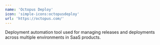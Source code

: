 ```yaml
---
name: 'Octopus Deploy'
icon: 'simple-icons:octopusdeploy'
url: 'https://octopus.com/'
---
```


Deployment automation tool used for managing releases and deployments across multiple environments in SaaS products.
